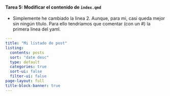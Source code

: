 ::: {.callout-important icon="false"}
#### Tarea 5: Modificar el contenido de `index.qmd`

- Simplemente he cambiado la linea 2. Aunque, para mi, casi queda mejor sin ningún título. Para ello tendríamos que comentar (con un #) la primera linea del yaml.


```yaml
---
title: "Mi listado de post"
listing:
  contents: posts
  sort: "date desc"
  type: default
  categories: true
  sort-ui: false
  filter-ui: false
page-layout: full
title-block-banner: true
---
```

:::


